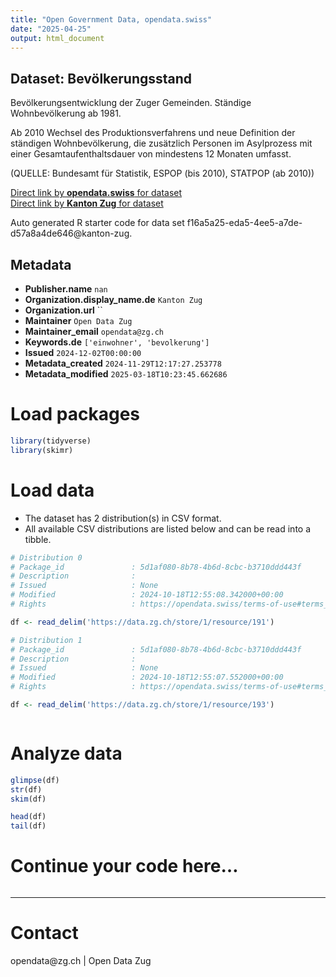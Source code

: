 ```yaml
---
title: "Open Government Data, opendata.swiss"
date: "2025-04-25"
output: html_document
---
```


## Dataset: Bevölkerungsstand

Bevölkerungsentwicklung der Zuger Gemeinden.
Ständige Wohnbevölkerung ab 1981.

Ab 2010 Wechsel des Produktionsverfahrens und neue Definition der ständigen Wohnbevölkerung, die zusätzlich Personen im Asylprozess mit einer Gesamtaufenthaltsdauer von mindestens 12 Monaten umfasst.
	
(QUELLE: Bundesamt für Statistik, ESPOP (bis 2010), STATPOP (ab 2010))

[Direct link by **opendata.swiss** for dataset](https://opendata.swiss/de/dataset/bevolkerungsstand)<br>
[Direct link by **Kanton Zug** for dataset](https://www.zg.ch/behoerden/gesundheitsdirektion/statistikfachstelle/themen/01bevoelkerungszahlen)

Auto generated R starter code for data set f16a5a25-eda5-4ee5-a7de-d57a8a4de646@kanton-zug.

## Metadata

- **Publisher.name** `nan`
- **Organization.display_name.de** `Kanton Zug`
- **Organization.url** ``
- **Maintainer** `Open Data Zug`
- **Maintainer_email** `opendata@zg.ch`
- **Keywords.de** `['einwohner', 'bevolkerung']`
- **Issued** `2024-12-02T00:00:00`
- **Metadata_created** `2024-11-29T12:17:27.253778`
- **Metadata_modified** `2025-03-18T10:23:45.662686`


# Load packages

```r

library(tidyverse)
library(skimr)

```

# Load data

-   The dataset has 2 distribution(s) in CSV format.
-   All available CSV distributions are listed below and can be read into a tibble.

```r

# Distribution 0
# Package_id               : 5d1af080-8b78-4b6d-8cbc-b3710ddd443f
# Description              : 
# Issued                   : None
# Modified                 : 2024-10-18T12:55:08.342000+00:00
# Rights                   : https://opendata.swiss/terms-of-use#terms_by

df <- read_delim('https://data.zg.ch/store/1/resource/191')

# Distribution 1
# Package_id               : 5d1af080-8b78-4b6d-8cbc-b3710ddd443f
# Description              : 
# Issued                   : None
# Modified                 : 2024-10-18T12:55:07.552000+00:00
# Rights                   : https://opendata.swiss/terms-of-use#terms_by

df <- read_delim('https://data.zg.ch/store/1/resource/193')



```

# Analyze data

```r

glimpse(df)
str(df)
skim(df)

head(df)
tail(df)

```

# Continue your code here...

```r

```

------------------------------------------------------------------------

# Contact

opendata@zg.ch | Open Data Zug
